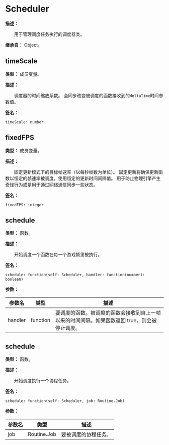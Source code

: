 
# Scheduler

**描述：**

&emsp;&emsp;用于管理调度任务执行的调度器类。

**继承自：** Object。

## timeScale

**类型：** 成员变量。

**描述：**

&emsp;&emsp;调度器的时间缩放系数。
会同步改变被调度的函数接收到的`deltaTime`时间参数值。

**签名：**
```tl
timeScale: number
```

## fixedFPS

**类型：** 成员变量。

**描述：**

&emsp;&emsp;固定更新模式下的目标帧速率（以每秒帧数为单位）。
固定更新将确保更新函数以恒定的帧速率被调度，使用恒定的更新时间间隔值。
用于防止物理引擎产生奇怪行为或是用于通过网络通信同步一些状态。

**签名：**
```tl
fixedFPS: integer
```

## schedule

**类型：** 函数。

**描述：**

&emsp;&emsp;开始调度一个函数在每一个游戏帧里被执行。

**签名：**
```tl
schedule: function(self: Scheduler, handler: function(number): boolean)
```

**参数：**

| 参数名 | 类型 | 描述 |
| --- | --- | --- |
| handler | function | 要调度的函数。被调度的函数会接收到自上一帧以来的时间间隔。如果函数返回 true，则会被停止调度。 |

## schedule

**类型：** 函数。

**描述：**

&emsp;&emsp;开始调度执行一个协程任务。

**签名：**
```tl
schedule: function(self: Scheduler, job: Routine.Job)
```

**参数：**

| 参数名 | 类型 | 描述 |
| --- | --- | --- |
| job | Routine.Job | 要被调度的协程任务。 |